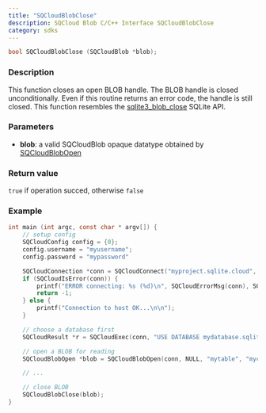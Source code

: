 ```yaml
---
title: "SQCloudBlobClose"
description: SQCloud Blob C/C++ Interface SQCloudBlobClose
category: sdks
---
```


```c
bool SQCloudBlobClose (SQCloudBlob *blob);
```

### Description
This function closes an open BLOB handle. The BLOB handle is closed unconditionally. Even if this routine returns an error code, the handle is still closed. This function resembles the [sqlite3_blob_close](https://www.sqlite.org/c3ref/blob_close.html) SQLite API. 

### Parameters
* **blob**: a valid SQCloudBlob opaque datatype obtained by [SQCloudBlobOpen](/docs/sdk/c/sqcloudblobopen)

### Return value
`true` if operation succed, otherwise `false`

### Example
```c
int main (int argc, const char * argv[]) {
    // setup config
    SQCloudConfig config = {0};
    config.username = "myusername";
    config.password = "mypassword"

    SQCloudConnection *conn = SQCloudConnect("myproject.sqlite.cloud", SQCLOUD_DEFAULT_PORT, &config);
    if (SQCloudIsError(conn)) {
        printf("ERROR connecting: %s (%d)\n", SQCloudErrorMsg(conn), SQCloudErrorCode(conn));
        return -1;
    } else {
        printf("Connection to host OK...\n\n");
    }

    // choose a database first
    SQCloudResult *r = SQCloudExec(conn, "USE DATABASE mydatabase.sqlite;");

    // open a BLOB for reading
    SQCloudBlobOpen *blob = SQCloudBlobOpen(conn, NULL, "mytable", "mycolumn", 1, 0);

    // ...

    // close BLOB
    SQCloudBlobClose(blob);
}
```